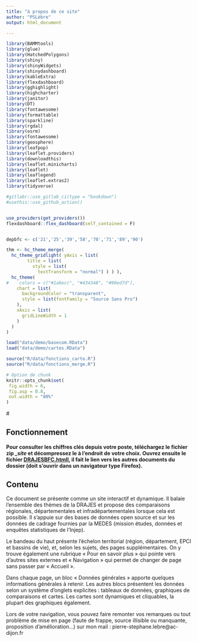 ---
title: "à propos de ce site"
author: "PSLèbre"
output: html_document

---
```{r setup, include=F ,echo=FALSE, cache=F}
library(BAMMtools)
library(glue)
library(HatchedPolygons)
library(shiny)
library(shinyWidgets)
library(shinydashboard)
library(kableExtra)
library(flexdashboard)
library(gghighlight)
library(highcharter)
library(janitor)
library(DT)
library(fontawesome)
library(formattable)
library(sparkline)
library(rgdal)
library(osrm)
library(fontawesome)
library(geosphere)
library(leafpop)
library(leaflet.providers) 
library(downloadthis)
library(leaflet.minicharts)
library(leaflet)
library(leaflegend)
library(leaflet.extras2)
library(tidyverse)

#gitlabr::use_gitlab_ci(type = "bookdown")
#usethis::use_github_action()


use_providers(get_providers())
flexdashboard::flex_dashboard(self_contained = F)


depbfc <- c('21','25','39','58','70','71','89','90')

thm <- hc_theme_merge(
  hc_theme_gridlight( yAxis = list(
        title = list(
          style = list(
            textTransform = "normal") ) ) ),
  hc_theme(
#    colors = c("#1a6ecc", "#434348", "#90ed7d"),
    chart = list(
      backgroundColor = "transparent",
      style = list(fontFamily = "Source Sans Pro")
    ),
    xAxis = list(
      gridLineWidth = 1
    )
  ) 
)

load("data/demo/basecom.RData")
load("data/demo/cartes.RData")

source("R/data/fonctions_carto.R")
source("R/data/fonctions_merge.R")

# Option de chunk
knitr::opts_chunk$set(
 fig.width = 6,
 fig.asp = 0.8,
 out.width = "80%"
)
```


#<style>
#.active {
#  font-size:25px;
#}
#</style>

## Fonctionnement

#### Pour consulter les chiffres clés depuis votre poste, téléchargez le fichier zip ***\_site*** et décompressez le à l'endroit de votre choix. Ouvrez ensuite le fichier [**DRAJESBFC.html**l]{.ul}, il fait le lien vers les autres documents du dossier (doit s'ouvrir dans un navigateur type Firefox).

## Contenu

Ce document se présente comme un site interactif et dynamique. Il balaie l’ensemble des thèmes de la DRAJES et propose des
comparaisons régionales, départementales et infradépartementales lorsque cela est possible. Il s’appuie sur des bases de données open
source et sur les données de cadrage fournies par la MEDES (mission études, données et enquêtes statistiques de l’Injep).  

Le bandeau du haut présente l’échelon territorial (région, département, EPCI et bassins de vie), et, selon les sujets, des pages
supplémentaires. On y trouve également une rubrique « Pour en savoir plus » qui pointe vers d’autres sites externes et « Navigation » qui permet de changer de page sans passer par « Accueil ».  

Dans chaque page, un bloc « Données générales » apporte quelques informations générales à retenir.
Les autres blocs présentent les données selon un système d’onglets explicites : tableaux de données, graphiques de comparaisons et cartes. Les cartes sont dynamiques et cliquables, la plupart des graphiques également.  

Lors de votre navigation, vous pouvez faire remonter vos remarques ou tout problème de mise en page (faute de frappe, source illisible ou manquante, proposition d’amélioration...) sur mon mail : pierre-stephane.lebre@ac-dijon.fr  
